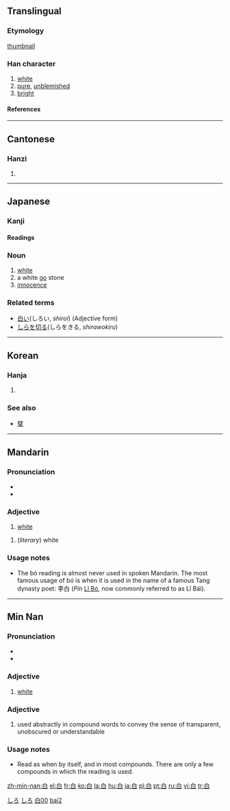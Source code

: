 {{see|日|曰|自|百}}
==Translingual==
{{Han stroke|[[Image:白-bw.png|240px]]}}
===Etymology===
[[thumbnail]]
===Han character===
{{Han char|rn=106|rad=白|as=00|sn=5|four=2600<sub>0</sub>|canj=竹日 (HA)}}
# [[white]]
# [[pure]], [[unblemished]]
# [[bright]]
====References====
{{Han ref|kx=0785.010|dkj=22678|dj=1196.010|hdz=42642.010|uh=767D|ud=30333|bh=A5D5|bd=42453}}
----

==Cantonese==
===Hanzi===
{{yue-hanzi|jyut=|y=[[baak6]]}}
# {{defn|Cantonese}}
----
== Japanese ==
[[Category:1000 Japanese basic words|しろ]]
===Kanji===
[[Category:ja:Colors|しろ]]
{{ja-kanji|grade=1|rs=白00}}
====Readings====
{{ja-readings|on=[[はく]] (haku), [[びゃく]] (byaku)|kun=[[しろ]] (shiro), [[しろい]] (shiroi), [[もうす]] (mousu)}}

=== Noun ===
{{ja-noun|k|hira=しろ|rom=shiro}}
# [[white]]
# a white [[go]] stone
# [[innocence]]

=== Related terms ===
*[[白い]](しろい, ''shiroi'') (Adjective form)
*[[しらを切る]](しらをきる, ''shirawokiru'')
----
==Korean==
===Hanja===
{{ko-hanja|hangeul=[[백]], [[배]]|eumhun=흰|rv=baek, bae|mr=paek, pae|y=payk, pay}}
# {{defn|Korean}}

===See also===
*[[擘]]

----

==Mandarin==
===Pronunciation===
*{{IPA|[ pai˧˥ ]}}
*{{IPA|[ pɔ˧˥ ]}}

===Adjective===
{{cmn-adj|ts|pin=bái|pint=bai2|rs=白00}}

# [[white]]

{{cmn-adj|ts|pin=bó|pint=bo2|rs=白00}}

# (''literary'') white

===Usage notes===
*The bó reading is almost never used in spoken Mandarin.  The most famous usage of bó is when it is used in the name of a famous Tang dynasty poet: 李白 (''Pin'' [[w:Li Bo|Lǐ Bó]], now commonly referred to as Lǐ Bái).

[[Category:zh-tw:Beginning Mandarin|白00{{PAGENAME}}]]
[[Category:zh-cn:Beginning Mandarin|bai2]]

----

==Min Nan==
===Pronunciation===
*{{IPA|[ peʔ˥˥ ]}}
*{{IPA|[ pek˥˥ ]}}

===Adjective===
{{nan-adj|ts|poj=pe̍h|pojt=peh8|rs=白00}}

# [[white]]

===Adjective===
{{nan-adj|ts|poj=pe̍k|pojt=pek8|rs=白00}}

# used abstractly in compound words to convey the sense of transparent, unobscured or understandable

===Usage notes===
*Read as {{unicode|pe̍h}} when by itself, and in most compounds.  There are only a few compounds in which the {{unicode|pe̍k}} reading is used.

[[zh-min-nan:白]]
[[el:白]]
[[fr:白]]
[[ko:白]]
[[la:白]]
[[hu:白]]
[[ja:白]]
[[pl:白]]
[[pt:白]]
[[ru:白]]
[[vi:白]]
[[tr:白]]
